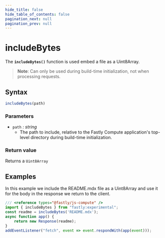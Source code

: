 ```yaml
---
hide_title: false
hide_table_of_contents: false
pagination_next: null
pagination_prev: null
---
```

# includeBytes

The **`includeBytes()`** function is used embed a file as a Uint8Array.

>**Note**: Can only be used during build-time initialization, not when processing requests.

## Syntax

```js
includeBytes(path)
```

### Parameters

- `path` _: string_
  - The path to include, relative to the Fastly Compute application's top-level directory during build-time initialization.

### Return value

Returns a `Uint8Array`

## Examples

In this example we include the README.mdx file as a Uint8Array and use it for the body in the response we return to the client.

```js
/// <reference types="@fastly/js-compute" />
import { includeBytes } from "fastly:experimental";
const readme = includeBytes('README.mdx');
async function app() {
    return new Response(readme);
}
addEventListener("fetch", event => event.respondWith(app(event)));
```
